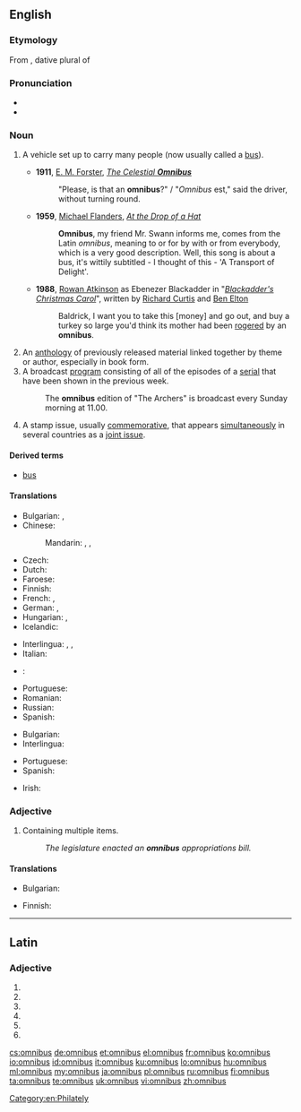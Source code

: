 {{also|Omnibus}}
==English==

===Etymology===
From {{etyl|la}} {{term|omnibus||lang=la|for all}}, dative plural of {{term|omnis||lang=la|all}}

===Pronunciation===
* {{IPA|/ˈɒmniˌbʌs/}}
* {{audio|En-us-omnibus.ogg|Audio (US)}}
{{rfap|UK|UK}}

===Noun===
{{wikipedia}}
{{en-noun|es|pl2=omnibi}}

# {{dated}} A vehicle set up to carry many people (now usually called a [[bus]]).
#* '''1911''', [[w:E. M. Forster|E. M. Forster]], ''[[w:The Celestial Omnibus|The Celestial '''Omnibus''']]''
#*: "Please, is that an '''omnibus'''?" / "''Omnibus'' est," said the driver, without turning round.
#* '''1959''', [[w:Michael Flanders|Michael Flanders]], ''[[w:At the Drop of a Hat|At the Drop of a Hat]]''
#*: '''Omnibus''', my friend Mr. Swann informs me, comes from the Latin ''omnibus'', meaning to or for by with or from everybody, which is a very good description. Well, this song is about a bus, it's wittily subtitled - I thought of this - 'A Transport of Delight'.
#* '''1988''', [[w:Rowan Atkinson|Rowan Atkinson]] as Ebenezer Blackadder in "''[[w:Blackadder's Christmas Carol|Blackadder's Christmas Carol]]''", written by [[w:Richard Curtis|Richard Curtis]] and [[w:Ben Elton|Ben Elton]]
#*: Baldrick, I want you to take this [money] and go out, and buy a turkey so large you'd think its mother had been [[rogering|rogered]] by an '''omnibus'''.
# An [[anthology]] of previously released material linked together by theme or author, especially in book form.
# A broadcast [[program]] consisting of all of the episodes of a [[serial]] that have been shown in the previous week.
#: The '''omnibus''' edition of "The Archers" is broadcast every Sunday morning at 11.00.
# {{philately}} A stamp issue, usually [[commemorative]], that appears [[simultaneously]] in several countries as a [[joint issue]].

====Derived terms====
* [[bus]]

====Translations====
{{trans-top|vehicle}}
* Bulgarian: {{t+|bg|омнибус|m|tr=omnibus}}, {{t+|bg|автобус|m|tr=avtobus}}
* Chinese:
*: Mandarin: {{t|cmn|公車|sc=Hani}}, {{t|cmn|公共汽車|sc=Hani}}, {{t|cmn|巴士|sc=Hani}}
* Czech: {{t+|cs|autobus}}
* Dutch: {{t+|nl|bus}}
* Faroese: {{t-|fo|bussur|m}}
* Finnish: {{t+|fi|linja-auto}}
* French: {{t+|fr|omnibus|m}}, {{t+|fr|bus|m}}
* German: {{t+|de|Omnibus|m}}, {{t+|de|Bus|m}}
* Hungarian: {{t-|hu|omnibusz}}, {{t+|hu|autóbusz}}
* Icelandic: {{t+|is|strætó|m}}
{{trans-mid}}
* Interlingua: {{t|ia|omnibus}}, {{t|ia|autobus}}, {{t|ia|bus}}
* Italian: {{t+|it|autobus|m}}
* {{ttbc|ja}}: {{t|ja|乗合バス|tr=のりあいばす, noriaibasu|sc=Jpan}}
* Portuguese: {{t+|pt|ônibus|m}}
* Romanian: {{t-|ro|autobuz|n}}
* Russian: {{t+|ru|автобус|m|tr=aftóbus|sc=Cyrl}}
* Spanish: {{t+|es|autobús|m}}
{{trans-bottom}}

{{trans-top|book}}
* Bulgarian: {{t|bg|сборник|m|tr=sbórnik|sc=Cyrl}}
* Interlingua: {{t|ia|compilation}}
{{trans-mid}}
* Portuguese: {{t+|pt|compilação|f}}
* Spanish: {{t|es|compilación|f}}
{{trans-bottom}}

{{trans-top|television programme/program}}
* Irish: {{t-|ga|ollchlár|m}}
{{trans-mid}}
{{trans-bottom}}

===Adjective===
{{en-adj|-}}

# Containing multiple items.
#: ''The legislature enacted an '''omnibus''' appropriations bill.''

====Translations====
{{trans-top|containing multiple items}}
* Bulgarian: {{t+|bg|всеобхватен|tr=vseobhváten}}
{{trans-mid}}
* Finnish: {{t-|fi|kertaus, yhteenveto, kaikki jaksot}}
{{trans-bottom}}

[[Category:en:Philately]]

----

==Latin==

===Adjective===
{{la-adj-form|omnibus}}

# {{inflection of|omnis|omnis|dat|m|p|lang=la}}
# {{inflection of|omnis|omnis|dat|f|p|lang=la}}
# {{inflection of|omnis|omnis|dat|n|p|lang=la}}
# {{inflection of|omnis|omnis|abl|m|p|lang=la}}
# {{inflection of|omnis|omnis|abl|f|p|lang=la}}
# {{inflection of|omnis|omnis|abl|n|p|lang=la}}

[[cs:omnibus]]
[[de:omnibus]]
[[et:omnibus]]
[[el:omnibus]]
[[fr:omnibus]]
[[ko:omnibus]]
[[io:omnibus]]
[[id:omnibus]]
[[it:omnibus]]
[[ku:omnibus]]
[[lo:omnibus]]
[[hu:omnibus]]
[[ml:omnibus]]
[[my:omnibus]]
[[ja:omnibus]]
[[pl:omnibus]]
[[ru:omnibus]]
[[fi:omnibus]]
[[ta:omnibus]]
[[te:omnibus]]
[[uk:omnibus]]
[[vi:omnibus]]
[[zh:omnibus]]